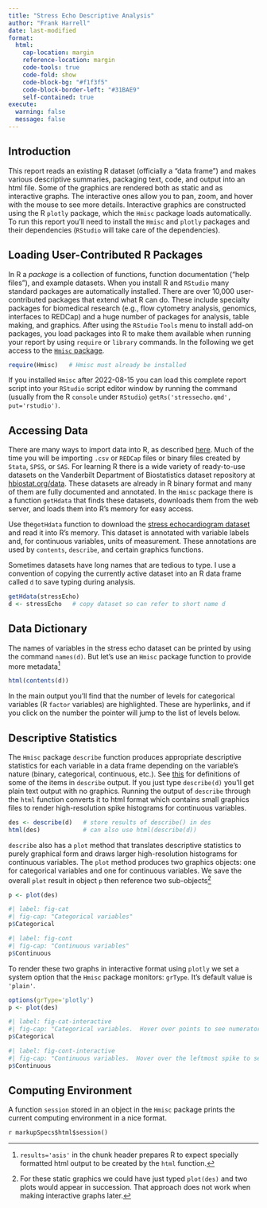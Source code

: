 ```yaml
---
title: "Stress Echo Descriptive Analysis"
author: "Frank Harrell"
date: last-modified
format: 
  html:
    cap-location: margin
    reference-location: margin
    code-tools: true
    code-fold: show
    code-block-bg: "#f1f3f5"
    code-block-border-left: "#31BAE9"
    self-contained: true
execute:
  warning: false
  message: false
---
```


## Introduction

 This report reads an existing R dataset (officially a "data frame") and makes various descriptive summaries, packaging text, code, and output into an html file.  Some of the graphics are rendered both as static and as interactive graphs.  The interactive ones allow you to pan, zoom, and hover with the mouse to see more details.  Interactive graphics are constructed using the R `plotly` package, which the `Hmisc` package loads automatically.  To run this report you'll need to install the `Hmisc` and `plotly` packages and their dependencies (`RStudio` will take care of the dependencies).

## Loading User-Contributed R Packages

In R a _package_ is a collection of functions, function documentation ("help files"), and example datasets.
When you install R and `RStudio` many standard packages are automatically installed.  There are over 10,000 user-contributed packages that extend what R can do.  These include specialty packages for biomedical research (e.g., flow cytometry analysis, genomics, interfaces to REDCap) and a huge number of packages for analysis, table making, and graphics.  After using the `RStudio` `Tools` menu to install add-on packages, you load packages into R to make them available when running your report by using `require` or `library` commands.  In the following we get access to the [`Hmisc` package](https://hbiostat.org/R/Hmisc).

```r
require(Hmisc)   # Hmisc must already be installed
```

If you installed `Hmisc` after 2022-08-15 you can load this complete report script into your `RStudio` script editor window by running the command (usually from the R `console` under `RStudio`) `getRs('stressecho.qmd', put='rstudio')`.

## Accessing Data

There are many ways to import data into R, as described [here](https://hbiostat.org/rflow/fcreate.html).  Much of the time you will be importing `.csv` or `REDCap` files or binary files created by `Stata`, `SPSS`, or `SAS`.  For learning R there is a wide variety of ready-to-use datasets on the Vanderbilt Department of Biostatistics dataset repository at [hbiostat.org/data](https://hbiostat.org/data).  These datasets are already in R binary format and many of them are fully documented and annotated.  In the `Hmisc` package there is a function `getHdata` that finds these datasets, downloads them from the web server, and loads them into R's memory for easy access.

Use the`getHdata` function to download the [stress echocardiogram dataset](https://hbiostat.org/data/repo/stressEcho.html) and read it into R's memory.  This dataset is annotated with variable labels and, for continuous variables, units of measurement.  These annotations are used by `contents`, `describe`, and certain graphics functions.

Sometimes datasets have long names that are tedious to type.  I use a convention of copying the currently active dataset into an R data frame called `d` to save typing during analysis.

```r
getHdata(stressEcho)
d <- stressEcho   # copy dataset so can refer to short name d
```

## Data Dictionary

The names of variables in the stress echo dataset can be printed by using the command `names(d)`.  But let's use an `Hmisc` package function to provide more metadata^[`results='asis'` in the chunk header prepares R to expect specially formatted html output to be created by the `html` function.]  

```r
html(contents(d))
```

In the main output you'll find that the number of levels for categorical variables (R `factor` variables) are highlighted.   These are hyperlinks, and if you click on the number the pointer will jump to the list of levels below.

## Descriptive Statistics

The `Hmisc` package `describe` function produces appropriate descriptive statistics for each variable in a data frame depending on the variable's nature (binary, categorical, continuous, etc.). [See [this](https://hbiostat.org/R/glossary.html) for definitions of some of the items in `describe` output.]{.aside}  If you just type `describe(d)` you'll get plain text output with no graphics.  Running the output of `describe` through the `html` function converts it to html format which contains small graphics files to render high-resolution spike histograms for continuous variables.

```r
des <- describe(d)   # store results of describe() in des
html(des)            # can also use html(describe(d))
```

`describe` also has a `plot` method that translates descriptive statistics to purely graphical form and draws larger high-resolution histograms for continuous variables.  The `plot` method produces two graphics objects: one for categorical variables and one for continuous variables.  We save the overall `plot` result in object `p` then reference two sub-objects^[For these static graphics we could have just typed `plot(des)` and two plots would appear in succession.  That approach does not work when making interactive graphs later.]

```r
p <- plot(des)
```

```r
#| label: fig-cat
#| fig-cap: "Categorical variables"
p$Categorical
```

```r
#| label: fig-cont
#| fig-cap: "Continuous variables"
p$Continuous
```

To render these two graphs in interactive format using `plotly` we set a system option that the `Hmisc` package monitors: `grType`.  It's default value is `'plain'`.

```r
options(grType='plotly')
p <- plot(des)
```

```r
#| label: fig-cat-interactive
#| fig-cap: "Categorical variables.  Hover over points to see numerators and denominators of proportions, and hover over the leftmost point to see more information."
p$Categorical
```

```r
#| label: fig-cont-interactive
#| fig-cap: "Continuous variables.  Hover over the leftmost spike to see a full list of descriptive statistics.  Hover over other spikes to see $x$-axis values and frequency counts."
p$Continuous
```

## Computing Environment

A function `session` stored in an object in the `Hmisc` package prints the current computing environment in a nice format.

`r markupSpecs$html$session()`

